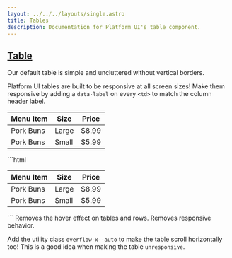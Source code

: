 ```yaml
---
layout: ../../../layouts/single.astro
title: Tables
description: Documentation for Platform UI's table component.
---
```


## [Table](#table)

Our default table is simple and uncluttered without vertical borders. 

Platform UI tables are built to be responsive at all screen sizes! Make them responsive by adding a `data-label` on every `<td>` to match the column header label.

<Codedemo>
<table class="table">
  <thead>
    <tr>
      <th>Menu Item</th>
      <th>Size</th>
      <th>Price</th>
    </tr>
  </thead>
  <tbody>
    <tr>
      <td data-label="Menu Item">
        Pork Buns
      </td>
      <td data-label="Size">
        Large
      </td>
      <td data-label="Price">
        $8.99
      </td>
    </tr>
    <tr>
      <td data-label="Menu Item">
        Pork Buns
      </td>
      <td data-label="Size">
        Small
      </td>
      <td data-label="Price">
        $5.99
      </td>
    </tr>
  </tbody>
</table>
</Codedemo>

<Codemarkup>
```html
<table class="table">
  <thead>
    <tr>
      <th>Menu Item</th>
      <th>Size</th>
      <th>Price</th>
    </tr>
  </thead>
  <tbody>
    <tr>
      <td data-label="Menu Item">
        Pork Buns
      </td>
      <td data-label="Size">
        Large
      </td>
      <td data-label="Price">
        $8.99
      </td>
    </tr>
    <tr>
      <td data-label="Menu Item">
        Pork Buns
      </td>
      <td data-label="Size">
        Small
      </td>
      <td data-label="Price">
        $5.99
      </td>
    </tr>
  </tbody>
</table>
```
</Codemarkup>

<Modifiers>
  <Modifiersrow modifier="table--no-hover">
    Removes the hover effect on tables and rows.
  </Modifiersrow>
  <Modifiersrow modifier="unresponsive">
    Removes responsive behavior.
  </Modifiersrow>
</Modifiers>

<Callout header="Table Tip" >

  <p>Add the utility class <code>overflow-x--auto</code> to make the table scroll horizontally too! This is a good idea when making the table <code>unresponsive</code>.</p>
  
</Callout>